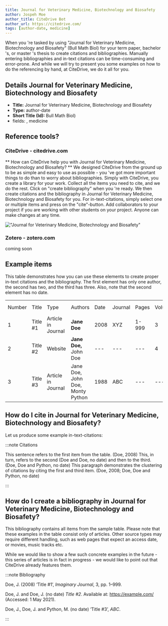 ```yaml
---
title: Journal for Veterinary Medicine, Biotechnology and Biosafety
author: Jospeh Moe
author_title: CiteDrive Bot
author_url: https://citedrive.com/
tags: [author-date, medicine]
---
```


When you 're tasked by using "Journal for Veterinary Medicine, Biotechnology and Biosafety" (Bull Math Biol) for your term paper, bachelor 's, or master 's thesis to create citations and bibliographies.
Manually entering bibliographies and in-text citations can be time-consuming and error-prone. And while we will try to present you some examples on how to do the referencing by hand, at CiteDrive, we do it all for you.

## Details  Journal for Veterinary Medicine, Biotechnology and Biosafety
* **Title:** Journal for Veterinary Medicine, Biotechnology and Biosafety
* **Type:** author-date
* **Short Title (Id):** Bull Math Biol)
* fields: , medicine

## Reference tools?
### CiteDrive - citedrive.com
** How can CiteDrive help you with Journal for Veterinary Medicine, Biotechnology and Biosafety? **
We designed CiteDrive from the ground up to be as simple and easy to use as possible - you 've got more important things to do than to worry about bibliographies. Simply with CiteDrive, you create a library for your work. Collect all the items you need to cite, and we do the rest. Click on "create bibliography" when you 're ready. We then create citations and the bibliography in Journal for Veterinary Medicine, Biotechnology and Biosafety for you. For in-text-citations, simply select one or multiple items and press on the "cite"-button. Add collaborators to your project if you are working with other students on your project. Anyone can make changes at any time.


!["Journal for Veterinary Medicine, Biotechnology and Biosafety"](images/journal-for-veterinary-medicine-biotechnology-and-biosafety.svg "Choose Journal for Veterinary Medicine, Biotechnology and Biosafety in the CiteDrive App")

### Zotero - zotero.com

coming soon

## Example items

This table demonstrates how you can use these elements to create proper in-text citations and the bibliography. The first element has only one author, the second has two, and the third has three. Also, note that the second element has no date.


<table>
  <tr>
   <td>Number
   </td>
   <td>Title
   </td>
   <td>Type
   </td>
   <td>Authors
   </td>
   <td>Date
   </td>
   <td>Journal
   </td>
   <td>Pages
   </td>
   <td>Volume
   </td>
   <td>Issue
   </td>
   <td>Access Date
   </td>
  </tr>
  <tr>
   <td>1
   </td>
   <td>Title #1
   </td>
   <td>Article in Journal
   </td>
   <td><strong>Jane Doe</strong>
   </td>
   <td>2008
   </td>
   <td>XYZ
   </td>
   <td>1-999
   </td>
   <td>3
   </td>
   <td>2
   </td>
   <td>--
   </td>
  </tr>
  <tr>
   <td>
2
   </td>
   <td>Title #2
   </td>
   <td>Website
   </td>
   <td><strong>Jane Doe, </strong>John Doe
   </td>
   <td>---
   </td>
   <td>---
   </td>
   <td>---
   </td>
   <td>4
   </td>
   <td>---
   </td>
   <td>2020-05-01
   </td>
  </tr>
  <tr>
   <td>3
   </td>
   <td>Title #3
   </td>
   <td>Article in Journal
   </td>
   <td>Jane Doe, John Doe, Monty Python
   </td>
   <td>1988
   </td>
   <td>ABC
   </td>
   <td>---
   </td>
   <td>---
   </td>
   <td>16
   </td>
   <td>---
   </td>
  </tr>
</table>



## How do I cite in  Journal for Veterinary Medicine, Biotechnology and Biosafety?

Let us produce some example in-text-citations:

:::note Citations


This sentence refers to the first item from the table. (Doe, 2008) This, in turn, refers to the second (Doe and Doe, no date)
and then to the third.  (Doe, Doe and Python, no date)
This paragraph demonstrates the clustering of citations by citing the first and third item. (Doe, 2008; Doe, Doe and Python, no date)

:::

## How do I create a bibliography in Journal for Veterinary Medicine, Biotechnology and Biosafety?

This bibliography contains all items from the sample table. Please note that these examples in the table consist only of articles. Other source types may require different handling, such as web pages that expect an access date, or movies, music tracks etc.

While we would like to show a few such concrete examples in the future - this series of articles is in fact in progress - we would like to point out that CiteDrive already features them.

:::note Bibliography

Doe, J. (2008) ‘Title #1’, <i>Imaginary Journal</i>, 3, pp. 1–999.

Doe, J. and Doe, J. (no date) <i>Title #2</i>. Available at: https://example.com/ (Accessed: 1 May 2021).

Doe, J., Doe, J. and Python, M. (no date) ‘Title #3’, <i>ABC</i>.



:::


        